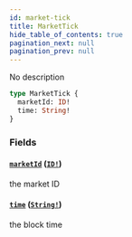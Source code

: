 ```yaml
---
id: market-tick
title: MarketTick
hide_table_of_contents: true
pagination_next: null
pagination_prev: null
---
```



No description

```graphql
type MarketTick {
  marketId: ID!
  time: String!
}
```


### Fields

#### [`marketId`](#) ([`ID!`](/docs/testnet/graphql/scalars/id))

the market ID


#### [`time`](#) ([`String!`](/docs/testnet/graphql/scalars/string))

the block time




